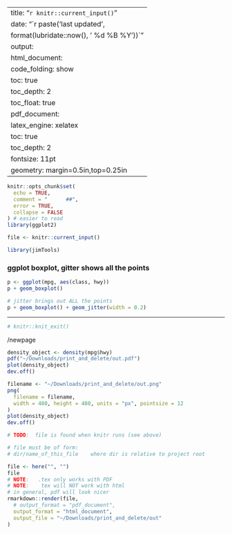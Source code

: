 
---
title: "`r knitr::current_input()`"
date: "`r paste('last updated', 
    format(lubridate::now(), ' %d %B %Y'))`"
output:   
  html_document:  
        code_folding: show
        toc: true 
        toc_depth: 2
        toc_float: true
  pdf_document:   
    latex_engine: xelatex  
    toc: true
    toc_depth:  2   
fontsize: 11pt   
geometry: margin=0.5in,top=0.25in   
---

<!-- 
Try   `r format(Sys.Date(), "%d %B %Y")`
code_folding: hide   to turn off

set cul   "cursorline
cc=+1			"colorcolumn is 1 more than tw

vim: to format all urls for md
s/https.*/[&]()/g
-->

```r
knitr::opts_chunk$set(
  echo = TRUE,
  comment = "      ##",
  error = TRUE,
  collapse = FALSE
) # easier to read
library(ggplot2)
```


```r
file <- knitr::current_input()

library(jimTools)
``` 


### ggplot boxplot, gitter shows all the points
```r
p <- ggplot(mpg, aes(class, hwy))
p + geom_boxplot()

# jitter brings out ALL the points
p + geom_boxplot() + geom_jitter(width = 0.2)
```

***

```r
# knitr::knit_exit()
```

/newpage

```r
density_object <- density(mpg$hwy)
pdf("~/Downloads/print_and_delete/out.pdf")
plot(density_object)
dev.off()
```

```r
filename <- "~/Downloads/print_and_delete/out.png"
png(
  filename = filename,
  width = 480, height = 480, units = "px", pointsize = 12
)
plot(density_object)
dev.off()
```
```r
# TODO:  file is found when knitr runs (see above)

# file must be of form:
# dir/name_of_this_file    where dir is relative to project root

file <- here("", "")
file
# NOTE:   .tex only works with PDF
# NOTE:    tex will NOT work with html
# in general, pdf will look nicer
rmarkdown::render(file,
  # output_format = "pdf_document",
  output_format = "html_document",
  output_file = "~/Downloads/print_and_delete/out"
)
```
